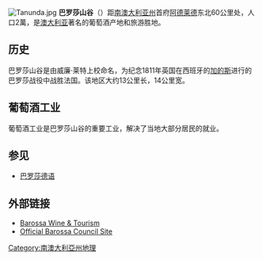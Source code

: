 {{NoteTA
|G1=Country
|1=zh-cn:南澳大利亚州;zh-hk:南澳州;
}}
{{coord|34|32|S|138|57|E|type:adm2nd_source:dewiki_region:AU-SA|display=title}}
[[File:Tanunda.jpg|thumb]]
'''巴罗莎山谷'''（'''{{lang|en|Barossa Valley}}'''）距[[南澳大利亚州|南澳大利亚州]]首府[[阿德莱德|阿德莱德]]东北60公里处，人口2萬，是[[澳大利亚|澳大利亚]]著名的葡萄酒产地和旅游胜地。

==历史==
巴罗莎山谷是由威廉·莱特上校命名，为纪念1811年英国在西班牙的[[加的斯|加的斯]]进行的巴罗莎战役中战胜法国。该地区大约13公里长，14公里宽。

==葡萄酒工业==
葡萄酒工业是巴罗莎山谷的重要工业，解决了当地大部分居民的就业。

==参见==
* [[巴罗莎德语|巴罗莎德语]]

==外部链接==
*[http://barossa.com Barossa Wine & Tourism] {{Wayback|url=http://barossa.com/ |date=20210224123308 }}{{En icon}}
*[http://www.barossa.sa.gov.au Official Barossa Council Site] {{Wayback|url=http://www.barossa.sa.gov.au/ |date=20210315192713 }}{{En icon}}

[[Category:南澳大利亞州地理|Category:南澳大利亞州地理]]